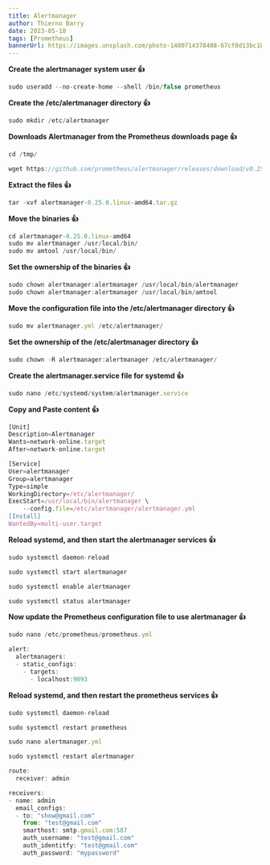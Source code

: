 ```yaml
---
title: Alertmanager
author: Thierno Barry
date: 2023-05-10
tags: [Prometheus]
bannerUrl: https://images.unsplash.com/photo-1480714378408-67cf0d13bc1b
---
```


**Create the alertmanager system user 👍**

```jsx
sudo useradd --no-create-home --shell /bin/false prometheus
```

**Create the /etc/alertmanager directory 👍**

```jsx
sudo mkdir /etc/alertmanager
```

**Downloads Alertmanager from the Prometheus downloads page 👍**

```jsx
cd /tmp/

wget https://github.com/prometheus/alertmanager/releases/download/v0.25.0/alertmanager-0.25.0.linux-amd64.tar.gz
```

**Extract the files 👍**

```jsx
tar -xvf alertmanager-0.25.0.linux-amd64.tar.gz
```

**Move the binaries 👍**

```jsx
cd alertmanager-0.25.0.linux-amd64
sudo mv alertmanager /usr/local/bin/
sudo mv amtool /usr/local/bin/
```

**Set the ownership of the binaries 👍**

```jsx
sudo chown alertmanager:alertmanager /usr/local/bin/alertmanager
sudo chown alertmanager:alertmanager /usr/local/bin/amtool
```

**Move the configuration file into the /etc/alertmanager directory 👍**

```jsx
sudo mv alertmanager.yml /etc/alertmanager/
```

**Set the ownership of the /etc/alertmanager directory 👍**

```jsx
sudo chown -R alertmanager:alertmanager /etc/alertmanager/
```

**Create the alertmanager.service file for systemd 👍**

```jsx
sudo nano /etc/systemd/system/alertmanager.service
```

**Copy and Paste content 👍**

```jsx
[Unit]
Description=Alertmanager
Wants=network-online.target
After=network-online.target

[Service]
User=alertmanager
Group=alertmanager
Type=simple
WorkingDirectory=/etc/alertmanager/
ExecStart=/usr/local/bin/alertmanager \
    --config.file=/etc/alertmanager/alertmanager.yml
[Install]
WantedBy=multi-user.target
```

**Reload systemd, and then start the alertmanager services 👍**

```jsx
sudo systemctl daemon-reload

sudo systemctl start alertmanager

sudo systemctl enable alertmanager

sudo systemctl status alertmanager
```

**Now update the Prometheus configuration file to use alertmanager 👍**

```jsx
sudo nano /etc/prometheus/prometheus.yml
```

```jsx
alert:
  alertmanagers:
  - static_configs:
    - targets:
      - localhost:9093
```

**Reload systemd, and then restart the prometheus services 👍**

```jsx
sudo systemctl daemon-reload

sudo systemctl restart prometheus
```

```jsx
sudo nano alertmanager.yml

sudo systemctl restart alertmanager
```

```jsx
route:
  receiver: admin

receivers:
- name: admin
  email_configs:
  - to: "show@gmail.com"
    from: "test@gmail.com"
    smarthost: smtp.gmail.com:587
    auth_username: "test@gmail.com"
    auth_identitfy: "test@gmail.com"
    auth_password: "mypassword"
```
